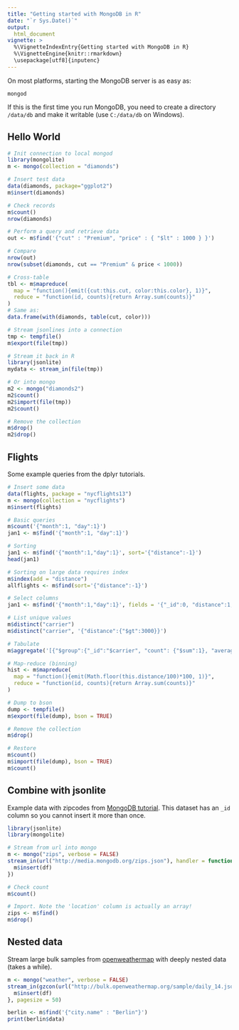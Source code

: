 ```yaml
---
title: "Getting started with MongoDB in R"
date: "`r Sys.Date()`"
output:
  html_document
vignette: >
  %\VignetteIndexEntry{Getting started with MongoDB in R}
  %\VignetteEngine{knitr::rmarkdown}
  \usepackage[utf8]{inputenc}
---
```


On most platforms, starting the MongoDB server is as easy as:

```
mongod
```

If this is the first time you run MongoDB, you need to create a directory `/data/db` and make it writable (use `C:/data/db` on Windows).

Hello World
-----------

```r
# Init connection to local mongod
library(mongolite)
m <- mongo(collection = "diamonds")

# Insert test data
data(diamonds, package="ggplot2")
m$insert(diamonds)

# Check records
m$count()
nrow(diamonds)

# Perform a query and retrieve data
out <- m$find('{"cut" : "Premium", "price" : { "$lt" : 1000 } }')

# Compare
nrow(out)
nrow(subset(diamonds, cut == "Premium" & price < 1000))

# Cross-table
tbl <- m$mapreduce(
  map = "function(){emit({cut:this.cut, color:this.color}, 1)}",
  reduce = "function(id, counts){return Array.sum(counts)}"
)
# Same as:
data.frame(with(diamonds, table(cut, color)))

# Stream jsonlines into a connection
tmp <- tempfile()
m$export(file(tmp))

# Stream it back in R
library(jsonlite)
mydata <- stream_in(file(tmp))

# Or into mongo
m2 <- mongo("diamonds2")
m2$count()
m2$import(file(tmp))
m2$count()

# Remove the collection
m$drop()
m2$drop()
```

Flights
-------

Some example queries from the dplyr tutorials.

```r
# Insert some data
data(flights, package = "nycflights13")
m <- mongo(collection = "nycflights")
m$insert(flights)

# Basic queries
m$count('{"month":1, "day":1}')
jan1 <- m$find('{"month":1, "day":1}')

# Sorting
jan1 <- m$find('{"month":1,"day":1}', sort='{"distance":-1}')
head(jan1)

# Sorting on large data requires index
m$index(add = "distance")
allflights <- m$find(sort='{"distance":-1}')

# Select columns
jan1 <- m$find('{"month":1,"day":1}', fields = '{"_id":0, "distance":1, "carrier":1}')

# List unique values
m$distinct("carrier")
m$distinct("carrier", '{"distance":{"$gt":3000}}')

# Tabulate
m$aggregate('[{"$group":{"_id":"$carrier", "count": {"$sum":1}, "average":{"$avg":"$distance"}}}]')

# Map-reduce (binning)
hist <- m$mapreduce(
  map = "function(){emit(Math.floor(this.distance/100)*100, 1)}", 
  reduce = "function(id, counts){return Array.sum(counts)}"
)

# Dump to bson
dump <- tempfile()
m$export(file(dump), bson = TRUE)

# Remove the collection
m$drop()

# Restore
m$count()
m$import(file(dump), bson = TRUE)
m$count()
```

Combine with jsonlite
---------------------

Example data with zipcodes from [MongoDB tutorial](http://docs.mongodb.org/manual/tutorial/aggregation-zip-code-data-set/). This dataset has an `_id` column so you cannot insert it more than once.

```r
library(jsonlite)
library(mongolite)

# Stream from url into mongo
m <- mongo("zips", verbose = FALSE)
stream_in(url("http://media.mongodb.org/zips.json"), handler = function(df){
  m$insert(df)
})

# Check count
m$count()

# Import. Note the 'location' column is actually an array!
zips <- m$find()
m$drop()
```

Nested data
-----------

Stream large bulk samples from [openweathermap](http://openweathermap.org/current#bulk) with deeply nested data (takes a while).

```r
m <- mongo("weather", verbose = FALSE)
stream_in(gzcon(url("http://bulk.openweathermap.org/sample/daily_14.json.gz")), handler = function(df){
  m$insert(df)  
}, pagesize = 50)

berlin <- m$find('{"city.name" : "Berlin"}')
print(berlin$data)
```
